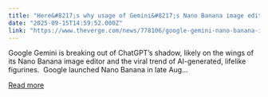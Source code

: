 ```yaml
---
title: "Here&#8217;s why usage of Gemini&#8217;s Nano Banana image editor is growing"
date: "2025-09-15T14:59:52.000Z"
link: "https://www.theverge.com/news/778106/google-gemini-nano-banana-image-editor"
---
```


Google Gemini is breaking out of ChatGPT’s shadow, likely on the wings of its Nano Banana image editor and the viral trend of AI-generated, lifelike figurines. 
Google launched Nano Banana in late Aug...

[Read more](https://www.theverge.com/news/778106/google-gemini-nano-banana-image-editor)
